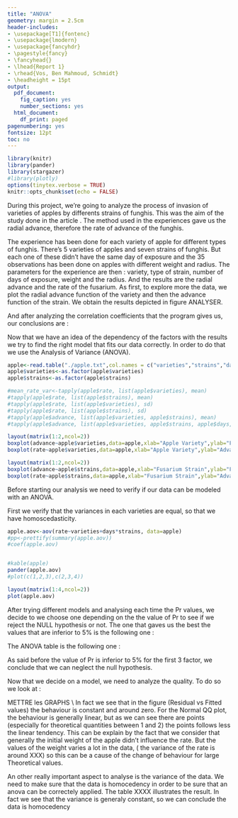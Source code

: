 ```yaml
---
title: "ANOVA"
geometry: margin = 2.5cm
header-includes:
- \usepackage[T1]{fontenc}
- \usepackage{lmodern}
- \usepackage{fancyhdr}
- \pagestyle{fancy}
- \fancyhead{}
- \lhead{Report 1}
- \rhead{Vos, Ben Mahmoud, Schmidt}
- \headheight = 15pt
output:
  pdf_document:
    fig_caption: yes
    number_sections: yes
  html_document:
    df_print: paged
pagenumbering: yes
fontsize: 12pt
toc: no
---
```


```r
library(knitr)
library(pander)
library(stargazer)
#library(plotly)
options(tinytex.verbose = TRUE)
knitr::opts_chunk$set(echo = FALSE)
```


\section{ Introduction}
During this project, we're going to analyze the process of invasion of varieties of apples by differents strains of funghis. This was the aim of the study done in the article  \cite{article}. The method used in the experiences gave us the radial advance, therefore the rate of advance of the funghis.

\section{Exploring the data}
The experience has been done for each variety of apple for different types of funghis. There's 5 varieties of apples and seven strains of funghis. But each one of these didn't have the same day of exposure and the 35  observations has been done on apples with different weight and radius. The parameters for the experience are then : variety, type of strain, number of days of exposure, weight and the radius. And the results are the radial advance and the rate of the fusarium. As first, to explore more the data, we plot the radial advance function of the variety and then the advance function of the strain. We obtain the results depicted in figure ANALYSER.


And after analyzing the correlation coefficients that the program gives us, our conclusions are :

\begin{itemize}
\item $radius$ and $weight$ are really low correlated to the rate
\item the correlation between the factor change significantly with the $varieties$ and the $strains$
\item $advance = rate\cdot days$ so we decide to focus only on the data rate.
\end{itemize}
Now that we have an idea of the dependency of the factors with the results we try to find the right model that fits our data correctly.
In order to do that we use the Analysis of Variance (ANOVA).


```r
apple<-read.table("./apple.txt",col.names = c("varieties","strains","days","weight","radius","advance","rate"))
apple$varieties<-as.factor(apple$varieties)
apple$strains<-as.factor(apple$strains)

#mean_rate_var<-tapply(apple$rate, list(apple$varieties), mean)
#tapply(apple$rate, list(apple$strains), mean)
#tapply(apple$rate, list(apple$varieties), sd)
#tapply(apple$rate, list(apple$strains), sd)
#tapply(apple$advance, list(apple$varieties, apple$strains), mean)
#tapply(apple$advance, list(apple$varieties, apple$strains, apple$days,apple$weight,apple$radius), mean)
```

```r
layout(matrix(1:2,ncol=2))
boxplot(advance~apple$varieties,data=apple,xlab="Apple Variety",ylab="Fungal Radial Advance [cm]")
boxplot(rate~apple$varieties,data=apple,xlab="Apple Variety",ylab="Advance Rate [cm/day]")

layout(matrix(1:2,ncol=2))
boxplot(advance~apple$strains,data=apple,xlab="Fusarium Strain",ylab="Fungal Radial Advance [cm]")
boxplot(rate~apple$strains,data=apple,xlab="Fusarium Strain",ylab="Advance Rate [cm/day]")
```


\section{ANOVA}
Before starting our analysis we need to verify if our data can be modeled with an ANOVA.

First we verify that the variances in each varieties are equal, so that we have homoscedasticity.




```r

apple.aov<-aov(rate~varieties+days*strains, data=apple)
#pp<-prettify(summary(apple.aov))
#coef(apple.aov)


#kable(apple)
pander(apple.aov)
#plot(c(1,2,3),c(2,3,4))


```
   
    
```r
layout(matrix(1:4,ncol=2))
plot(apple.aov)
```

\subsection{Model}
After trying different models and analysing each time the Pr values, we decide to we choose one depending on the the value of Pr to see if we reject the NULL hypothesis or not. The one that gaves us the best the values that are inferior to 5\% is the following one :
\begin{equation}
rate \sim varieties + strains + days + days:strains
\end{equation}

\subsection{Result-Analysis}

The ANOVA table is the following one :
\begin{table}[]
\begin{tabular}{ccccccc}
& Df& Sum Sq&Mean Sq&  F value& Pr(>F) & \\ \hline
days & 1 & 0.0025257 &0.0025257 & 82.122 &3.98e-08 &*** \\ 
varieties & 3 & 0.0004799 & 0.0001600 &  5.201  & 0.0092& **   \\
strains & 6 & 0.0018670 & 0.0003112 & 10.117 & 5.94e-05 & ***   \\
 days:strains& 6 & 0.0003130 & 0.0000522 & 1.696 & 0.1794 & \\
Residuals & 18 & 0.0005536& 0.0000308    &  &  & 
\end{tabular}
\end{table}
As said before the value of Pr is inferior to 5\% for the first 3 factor, we conclude that we can neglect the null hypothesis. 


Now that we decide on a model, we need to analyze the quality. To do so we look at :
\begin{itemize}
    \item  Residual vs fitted values
    \item Normal QQ plot
\end{itemize}

METTRE les GRAPHS \\
In fact we see that in the figure (Residual vs Fitted values) the behaviour is constant and around zero. 
For the Normal QQ plot, the behaviour is generally linear, but as we can see there are points (especially for theoretical quantities between 1 and 2) the points follows less the linear tendency. This can be explain by the fact that we consider that generally the initial weight of the apple didn't influence the rate. But the values of the weight varies a lot in the data, ( the variance of the rate is around XXX) so this can be a cause of the change of behaviour for large Theoretical values. 

An other really important aspect to analyse is the variance of the data. We need to make sure that the data is homocedency in order to be sure that an anova can be correctely applied. 
The table XXXX illustrates the result. In fact we see that the variance is generaly constant, so we can conclude the data is homocedency
\begin{thebibliography}{9}
\nocite{article}


\bibitem{article}

A. S. Horne Frederick Gugenheim Gregory Vernon Herbert Blackman {"A quantitative study of the course of fungal invasion of the apple fruit, and its bearing on the nature of disease resistance.—Part II. The application of the statistical method to certain specific problems"}. \textbf{102}. \textit{Proceedings of the Royal Society of London. Series B, Containing Papers of a Biological Character}
http://doi.org/10.1098/rspb.1928.0018
\end{thebibliography}

